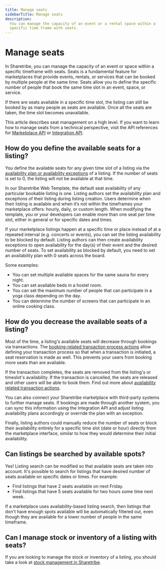 ```yaml
---
title: Manage seats
sidebarTitle: Manage seats
description:
  You can manage the capacity of an event or a rental space within a
  specific time frame with seats.
---
```


# Manage seats

In Sharetribe, you can manage the capacity of an event or space within a
specific timeframe with seats. Seats is a fundamental feature for
marketplaces that provide events, rentals, or services that can be
booked by multiple people at the same time. Seats allow you to define
the specific number of people that book the same time slot in an event,
space, or service.

If there are seats available in a specific time slot, the listing can
still be booked by as many people as seats are available. Once all the
seats are taken, the time slot becomes unavailable.

This article describes seat management on a high level. If you want to
learn how to manage seats from a technical perspective, visit the API
references for
[Marketplace API](https://www.sharetribe.com/api-reference/marketplace.html)
or
[Integration API](https://www.sharetribe.com/api-reference/integration.html).

## How do you define the available seats for a listing?

You define the available seats for any given time slot of a listing via
the
[availability plan or availability exceptions](/references/availability/)
of a listing. If the number of seats is set to 0, the listing will not
be available at that time.

In our Sharetribe Web Template, the default seat availability of any
particular bookable listing is one. Listing authors set the availability
plan and exceptions of their listing during listing creation. Users
determine when their listing is available and when it’s not within the
timeframes your marketplace offers: hourly, daily, or custom length.
When modifying the template, you or your developers can enable more than
one seat per time slot, either in general or for specific dates and
times.

If your marketplace listings happen at a specific time or place instead
of at a repeated interval (e.g. concerts or events), you can set the
listing availability to be blocked by default. Listing authors can then
create availability exceptions to open availability for the day(s) of
their event and the desired number of seats. To set availability as
blocked by default, you need to set an availability plan with 0 seats
across the board.

Some examples:

- You can set multiple available spaces for the same sauna for every
  night.
- You can set available beds in a hostel room.
- You can set the maximum number of people that can participate in a
  yoga class depending on the day.
- You can determine the number of screens that can participate in an
  online cooking class.

## How do you decrease the available seats of a listing?

Most of the time, a listing's available seats will decrease through
bookings via transactions. The
[booking-related transaction process actions](/references/transaction-process-actions/#bookings)
allow defining your transaction process so that when a transaction is
initiated, a seat reservation is made as well. This prevents your users
from booking more seats than are available.

If the transaction completes, the seats are removed from the listing's
or timeslot's availability. If the transaction is cancelled, the seats
are released and other users will be able to book them. Find out more
about
[availability related transaction actions](/references/transaction-process-actions/#bookings).

You can also connect your Sharetribe marketplace with third-party
systems to further manage seats. If bookings are made through another
system, you can sync this information using the Integration API and
adjust listing availability plans accordingly or override the plan with
an exception.

Finally, listing authors could manually reduce the number of seats or
block their availability entirely for a specific time slot (date or
hour) directly from the marketplace interface, similar to how they would
determine their initial availability.

## Can listings be searched by available spots?

Yes! Listing search can be modified so that available seats are taken
into account. It's possible to search for listings that have desired
number of seats available on specific dates or times. For example:

- Find listings that have 2 seats available on next Friday.
- Find listings that have 5 seats available for two hours some time next
  week.

If a marketplace uses availability-based listing search, then listings
that don't have enough spots available will be automatically filtered
out, even though they are available for a lower number of people in the
same timeframe.

## Can I manage stock or inventory of a listing with seats?

If you are looking to manage the stock or inventory of a listing, you
should take a look at
[stock management in Sharetribe](/concepts/availability/inventory-management/).
